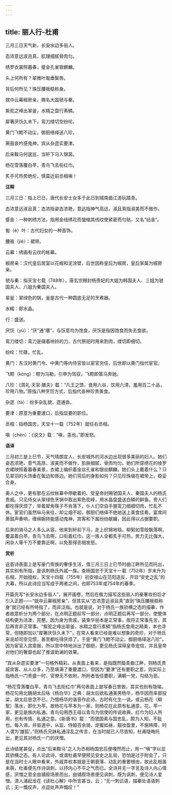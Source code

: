 ```yaml
---
---
---
```

title: 丽人行-杜甫
---

三月三日天气新，长安水边多丽人。

态浓意远淑且真，肌理细腻骨肉匀。

绣罗衣裳照暮春，蹙金孔雀银麒麟。

头上何所有？翠微叶㔩垂鬓唇。

背后何所见？珠压腰衱稳称身。

就中云幕椒房亲，赐名大国虢与秦。

紫驼之峰出翠釜，水精之盘行素鳞。

犀箸厌饫久未下，鸾刀缕切空纷纶。

黄门飞鞚不动尘，御厨络绎送八珍。

箫鼓哀吟感鬼神，宾从杂遝实要津。

后来鞍马何逡巡，当轩下马入锦茵。

杨花雪落覆白苹，青鸟飞去衔红巾。

炙手可热势绝伦，慎莫近前丞相嗔！

**注释**

三月三日：指上巳日，唐代长安士女多于此日到城南曲江游玩踏青。

态浓意远淑且真：态浓指姿态浓艳，意远指神气高远，淑且真指淑美而不做作。

蹙金：一种刺绣方法，指用金线绣花而皱缩其线纹使紧密而匀贴，又名“拈金”。

㔩（è）叶：古代妇女的一种首饰。

腰衱（jié）：裙带。

云幕：绣画有云纹的帐幕。

椒房亲：汉代皇后居室以花椒和泥涂壁，后世因称皇后为椒房，皇后家属为椒房亲。

虢与秦：指天宝七载（748年），唐玄宗赐封杨贵妃的大姐为韩国夫人、三姐为虢国夫人、八姐为秦国夫人。

翠釜：翠绿色的锅，釜是古代一种圆底无足的烹煮器。

水精：即水晶。

行：盛送。

厌饫（yù）：“厌”通“餍”，与饫意均为饱食，厌饫是指因饱食而失去食欲。

鸾刀缕切：鸾刀是缀着响铃的刀，古代祭祀时用来割肉，缕切即细切。

纷纶：忙碌，忙乱。

黄门：东汉时黄门令、中黄门等内侍官皆以宦官充任，后世即以黄门指代宦官。

飞鞚（kòng）：鞚为马勒，引申为驾驭，飞鞚即策马奔驰。

八珍：《周礼·天官·膳夫》载：“凡王之馈，食用六谷，饮用六清，羞用百二十品，珍用八物。”原指八种烹饪方式，后指代各种珍贵美食。

杂遝（tà）：纷多杂乱貌，遝通沓。

要津：原意为重要渡口，后指显要的职位。

丞相：指杨国忠，天宝十一载（752年）就任右丞相。

嗔（chēn）：《说文》载：“嗔，恚也。”即发怒。

**语译**

三月初三是上巳节，天气晴朗宜人，长安城外的河水边出现很多美丽的妇人。她们姿态浓艳，意气高昂，淑美而不做作，肌肤细腻，骨肉均匀。她们所穿绣花的绫罗衣裙映照着暮春美景，衣裙上编织着金丝孔雀和银丝麒麟。她们头上戴着什么？只见翠羽的头饰垂在鬓边和唇边。她们背后的身影如何？只见珍珠缀在裙带上，稳妥合身。

美人之中，更有那在云纹帐幕中停歇着的、受皇帝封赐虢国夫人、秦国夫人的杨氏贵戚。只见侍女从翠绿色烹锅中取出紫色驼峰，用水晶盘盛送白鳞的鲜鱼。贵人们都吃得厌烦了，举着犀角筷子不肯落下，仆人们空自手握鸾刀细细切肉，忙乱不休。宦官们虽然纵马来往，却尘烟不起，御厨们络绎不绝地送上美食佳肴。宴席间箫鼓声奏响，缠绵婉转能感动鬼神，宾客和下属纷纷献媚，因此得以占据要职。

后来的骑马之人多么从容，他来到轩前下马，走上织锦地毯。柳絮如雪般飘落啊，覆盖着白苹，青鸟飞去啊，口衔着红巾。这一族人全都炙手可热，势力无比强大，闲杂人等千万不要靠近啊，以免惹得丞相发怒。

**赏析**

这首诗表面上是写豪门贵族的奢侈生活，借三月三日上巳节时曲江畔所见而托出，其实别有所指，是讽刺杨氏外戚一族。查杨国忠于天宝十一载（752年）岁末升为右相，开始擅权，天宝十四载（755年）初安禄山在范阳造反，开启“安史之乱”的大幕，所以此诗应当写成于两者之间，也即753年或754年的春季。

开篇先写“长安水边多丽人”，展开画卷，然后在极力描写这些丽人的豪奢妆扮后才引入正题——“就中云幕椒房亲”，但其实从“态浓意远淑且真”直到“珠压腰衱稳称身”就已经有所特指了，而非泛指。也就是说，对于杨氏一族骄横之态的描摹，作者故意析分为两个部分，在点明正题前写一部分，点明正题后再写一部分，使整体结构更为活泼、完整。因为身为贵戚，装束华丽本是正常事，故将正常事先言，其后再言非正常事。“紫驼之峰出翠釜，水精之盘行素鳞”指杨氏食用之精美，本也寻常，但随即加以“犀箸厌饫久未下”，在常人看来已经是难以想象的奇珍，对于杨氏来说却司空见惯，甚至都吃得厌烦了。于是“黄门飞鞚不动尘，御厨络绎送八珍”，因为宦官入宫禀报，所以宫中特地派出了御厨，更见杨氏深得皇帝宠信，并且皇帝对他们的奢靡也起了推波助澜的效果。

“宾从杂遝实要津”一句格外精彩。从表面上看来，是指既然踏青曲江畔，则杨氏贵戚宾客、从人众多，乃至填满了重要渡口，但因为“要津”还有要职之意，则实际上指杨氏一门贵盛一时，官僚无不依附，所附者皆任要职，满朝一党，勾结为恶。

“杨花雪落覆白苹，青鸟飞去衔红巾”两句表面上是写春日景致，其实也别有隐喻。杨花句用北魏胡太后咏《杨白华》之典：胡太后欲私通美男杨华，杨华因而率部投梁，胡太后思念不已，乃借杨华的谐音作此诗。古时有化生一说，或云杨花（柳絮）落水，即化为苹，故杨花与苹本为一家，则杨花在此原有私通意，花、苹一家，更见是族内私通。青鸟句用西王母以青鸟为信使的传说故典，红巾为妇人所用，也有传情、私通之意。《新唐书》载：“而虢国素与国忠乱，颇为人知，不耻也。每入谒，并驱道中，从监、侍姆百余骑，炬蜜如昼，靓妆盈里，不施帏障，时人谓为‘雄狐’。”则杨氏兄妹私通淫乱之传言，在当时就已人尽皆知，杜甫隐晦托出，更见其对杨氏一门的厌憎。

此诗结尾甚促，点出“后来鞍马”之人为丞相杨国忠后便嘎然而止，用一“嗔”字以显其骄横之态。有人论此诗，或谓杜甫早便预见安史之乱局，恐怕是过于附会了，只是在当时士人眼中看来，外戚弄权本就是王朝衰落、动乱的重要根由，故此乱相虽未萌，杜甫便先作诗讽刺，以抒内心不平之气而已。全诗并无一字言及诗人内心情感，厌憎之意全由铺叙场景而出，由铺叙场景便见讽刺，既为讽刺，便见诗人爱憎。清人浦起龙在《读杜心解》中所言甚当，云：“无一刺讥语，描摹处语语刺讥；无一慨叹声，点逗处声声慨叹！”